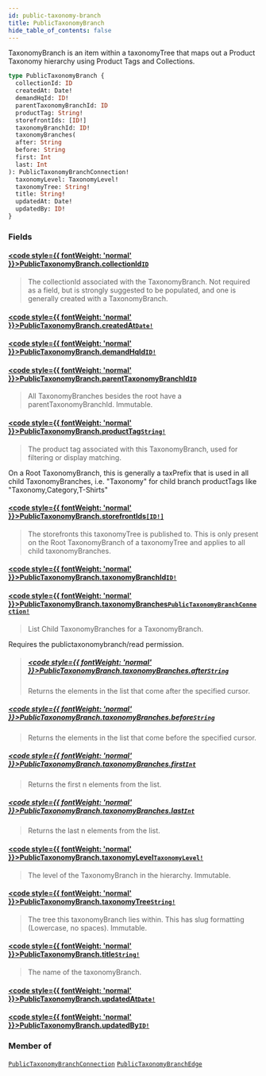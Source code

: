 ```yaml
---
id: public-taxonomy-branch
title: PublicTaxonomyBranch
hide_table_of_contents: false
---
```








TaxonomyBranch is an item within a taxonomyTree that maps out a Product Taxonomy
hierarchy using Product Tags and Collections.

```graphql
type PublicTaxonomyBranch {
  collectionId: ID
  createdAt: Date!
  demandHqId: ID!
  parentTaxonomyBranchId: ID
  productTag: String!
  storefrontIds: [ID!]
  taxonomyBranchId: ID!
  taxonomyBranches(
  after: String
  before: String
  first: Int
  last: Int
): PublicTaxonomyBranchConnection!
  taxonomyLevel: TaxonomyLevel!
  taxonomyTree: String!
  title: String!
  updatedAt: Date!
  updatedBy: ID!
}
```


### Fields

#### [<code style={{ fontWeight: 'normal' }}>PublicTaxonomyBranch.<b>collectionId</b></code>](#)<Bullet />[`ID`](/demand/api/graphql-storefront/reference/scalars/id) <Badge class="secondary" text="scalar"/>
> The collectionId associated with the TaxonomyBranch.
Not required as a field, but is strongly suggested to be populated, and one is generally created with a TaxonomyBranch.
> 

#### [<code style={{ fontWeight: 'normal' }}>PublicTaxonomyBranch.<b>createdAt</b></code>](#)<Bullet />[`Date!`](/demand/api/graphql-storefront/reference/scalars/date) <Badge class="secondary" text="non-null"/> <Badge class="secondary" text="scalar"/>
> 
> 

#### [<code style={{ fontWeight: 'normal' }}>PublicTaxonomyBranch.<b>demandHqId</b></code>](#)<Bullet />[`ID!`](/demand/api/graphql-storefront/reference/scalars/id) <Badge class="secondary" text="non-null"/> <Badge class="secondary" text="scalar"/>
> 
> 

#### [<code style={{ fontWeight: 'normal' }}>PublicTaxonomyBranch.<b>parentTaxonomyBranchId</b></code>](#)<Bullet />[`ID`](/demand/api/graphql-storefront/reference/scalars/id) <Badge class="secondary" text="scalar"/>
> All TaxonomyBranches besides the root have a parentTaxonomyBranchId. Immutable.
> 

#### [<code style={{ fontWeight: 'normal' }}>PublicTaxonomyBranch.<b>productTag</b></code>](#)<Bullet />[`String!`](/demand/api/graphql-storefront/reference/scalars/string) <Badge class="secondary" text="non-null"/> <Badge class="secondary" text="scalar"/>
> The product tag associated with this TaxonomyBranch, used for filtering or display matching.

On a Root TaxonomyBranch, this is generally a taxPrefix that is used in all child TaxonomyBranches,
i.e. "Taxonomy" for child branch productTags like "Taxonomy,Category,T-Shirts"
> 

#### [<code style={{ fontWeight: 'normal' }}>PublicTaxonomyBranch.<b>storefrontIds</b></code>](#)<Bullet />[`[ID!]`](/demand/api/graphql-storefront/reference/scalars/id) <Badge class="secondary" text="list"/> <Badge class="secondary" text="scalar"/>
> The storefronts this taxonomyTree is published to.
This is only present on the Root TaxonomyBranch of a taxonomyTree and applies to all child taxonomyBranches.
> 

#### [<code style={{ fontWeight: 'normal' }}>PublicTaxonomyBranch.<b>taxonomyBranchId</b></code>](#)<Bullet />[`ID!`](/demand/api/graphql-storefront/reference/scalars/id) <Badge class="secondary" text="non-null"/> <Badge class="secondary" text="scalar"/>
> 
> 

#### [<code style={{ fontWeight: 'normal' }}>PublicTaxonomyBranch.<b>taxonomyBranches</b></code>](#)<Bullet />[`PublicTaxonomyBranchConnection!`](/demand/api/graphql-storefront/reference/objects/public-taxonomy-branch-connection) <Badge class="secondary" text="non-null"/> <Badge class="secondary" text="object"/>
> List Child TaxonomyBranches for a TaxonomyBranch.
            
Requires the publictaxonomybranch/read permission.
> ##### [<code style={{ fontWeight: 'normal' }}>PublicTaxonomyBranch.taxonomyBranches.<b>after</b></code>](#)<Bullet />[`String`](/demand/api/graphql-storefront/reference/scalars/string) <Badge class="secondary" text="scalar"/>
> Returns the elements in the list that come after the specified cursor.
> 

##### [<code style={{ fontWeight: 'normal' }}>PublicTaxonomyBranch.taxonomyBranches.<b>before</b></code>](#)<Bullet />[`String`](/demand/api/graphql-storefront/reference/scalars/string) <Badge class="secondary" text="scalar"/>
> Returns the elements in the list that come before the specified cursor.
> 

##### [<code style={{ fontWeight: 'normal' }}>PublicTaxonomyBranch.taxonomyBranches.<b>first</b></code>](#)<Bullet />[`Int`](/demand/api/graphql-storefront/reference/scalars/int) <Badge class="secondary" text="scalar"/>
> Returns the first n elements from the list.
> 

##### [<code style={{ fontWeight: 'normal' }}>PublicTaxonomyBranch.taxonomyBranches.<b>last</b></code>](#)<Bullet />[`Int`](/demand/api/graphql-storefront/reference/scalars/int) <Badge class="secondary" text="scalar"/>
> Returns the last n elements from the list.
> 

#### [<code style={{ fontWeight: 'normal' }}>PublicTaxonomyBranch.<b>taxonomyLevel</b></code>](#)<Bullet />[`TaxonomyLevel!`](/demand/api/graphql-storefront/reference/enums/taxonomy-level) <Badge class="secondary" text="non-null"/> <Badge class="secondary" text="enum"/>
> The level of the TaxonomyBranch in the hierarchy. Immutable.
> 

#### [<code style={{ fontWeight: 'normal' }}>PublicTaxonomyBranch.<b>taxonomyTree</b></code>](#)<Bullet />[`String!`](/demand/api/graphql-storefront/reference/scalars/string) <Badge class="secondary" text="non-null"/> <Badge class="secondary" text="scalar"/>
> The tree this taxonomyBranch lies within. This has slug formatting (Lowercase, no spaces). Immutable.
> 

#### [<code style={{ fontWeight: 'normal' }}>PublicTaxonomyBranch.<b>title</b></code>](#)<Bullet />[`String!`](/demand/api/graphql-storefront/reference/scalars/string) <Badge class="secondary" text="non-null"/> <Badge class="secondary" text="scalar"/>
> The name of the taxonomyBranch.
> 

#### [<code style={{ fontWeight: 'normal' }}>PublicTaxonomyBranch.<b>updatedAt</b></code>](#)<Bullet />[`Date!`](/demand/api/graphql-storefront/reference/scalars/date) <Badge class="secondary" text="non-null"/> <Badge class="secondary" text="scalar"/>
> 
> 

#### [<code style={{ fontWeight: 'normal' }}>PublicTaxonomyBranch.<b>updatedBy</b></code>](#)<Bullet />[`ID!`](/demand/api/graphql-storefront/reference/scalars/id) <Badge class="secondary" text="non-null"/> <Badge class="secondary" text="scalar"/>
> 
> 



### Member of

[`PublicTaxonomyBranchConnection`](/demand/api/graphql-storefront/reference/objects/public-taxonomy-branch-connection)  <Badge class="secondary" text="object"/><Bullet />[`PublicTaxonomyBranchEdge`](/demand/api/graphql-storefront/reference/objects/public-taxonomy-branch-edge)  <Badge class="secondary" text="object"/>



